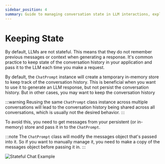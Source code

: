 ```yaml
---
sidebar_position: 4
summary: Guide to managing conversation state in LLM interactions, explaining how to maintain chat history using ChatPrompt's state management capabilities and implementing custom persistence strategies for multi-conversation scenarios.
---
```



# Keeping State

By default, LLMs are not stateful. This means that they do not remember previous messages or context when generating a response.
It's common practice to keep state of the conversation history in your application and pass it to the LLM each time you make a request.

By default, the `ChatPrompt` instance will create a temporary in-memory store to keep track of the conversation history. This is beneficial
when you want to use it to generate an LLM response, but not persist the conversation history. But in other cases, you may want to keep the conversation history

:::warning
Reusing the same `ChatPrompt` class instance across multiple conversations will lead to the conversation history being shared across all conversations, which is usually not the desired behavior.
:::

To avoid this, you need to get messages from your persistent (or in-memory) store and pass it in to the `ChatPrompt`.

:::note
The `ChatPrompt` class will modify the messages object that's passed into it. So if you want to manually manage it, you need to make a copy of the messages object before passing it in.
:::

<FileCodeBlock
    lang="typescript"
    src="/generated-snippets/ts/stateful-prompts.snippet.stateful-prompts-state-initialization.ts"
/>

<FileCodeBlock
    lang="typescript"
    src="/generated-snippets/ts/stateful-prompts.snippet.stateful-prompts-example.ts"
/>

![Stateful Chat Example](/screenshots/stateful-chat-example.png)
